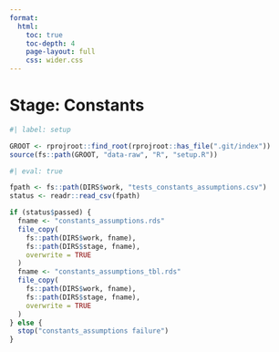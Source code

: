 ```yaml
---
format:
  html:
    toc: true
    toc-depth: 4
    page-layout: full
    css: wider.css
---    
```


# Stage: Constants

```r
#| label: setup

GROOT <- rprojroot::find_root(rprojroot::has_file(".git/index"))
source(fs::path(GROOT, "data-raw", "R", "setup.R"))

```


```r
#| eval: true

fpath <- fs::path(DIRS$work, "tests_constants_assumptions.csv")
status <- readr::read_csv(fpath)

if (status$passed) {
  fname <- "constants_assumptions.rds"
  file_copy(
    fs::path(DIRS$work, fname),
    fs::path(DIRS$stage, fname),
    overwrite = TRUE
  )
  fname <- "constants_assumptions_tbl.rds"
  file_copy(
    fs::path(DIRS$work, fname),
    fs::path(DIRS$stage, fname),
    overwrite = TRUE
  )  
} else {
  stop("constants_assumptions failure")
}

```
